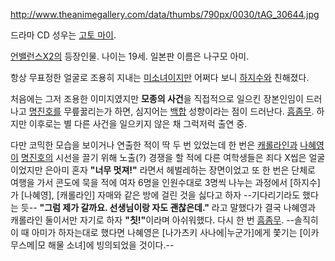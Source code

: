 http://www.theanimegallery.com/data/thumbs/790px/0030/tAG_30644.jpg

드라마 CD 성우는 [[고토 마이]].

[[언밸런스X2]]의 등장인물. 나이는 19세. 일본판 이름은 나구모 아미. 

항상 무표정한 얼굴로 조용히 지내는 [[미소녀]]이지만 어쩌다 보니 [[하지수]]와 친해졌다.

처음에는 그저 조용한 이미지였지만 '''모종의 사건'''을 직접적으로 일으킨 장본인임이 드러나고 [[명진호]]를 무릎꿇리는가 하면, 심지어는 [[백합]] 성향이라는 점이 드러난다. [[흠좀무]]. 하지만 이후로는 별 다른 사건을 일으키지 않은 채 그럭저럭 출연 중.

다만 코믹한 모습을 보이거나 연출한 적이 딱 두 번 있었는데 한 번은 [[캐롤라인]]과 [[나혜영]]이 [[명진호]]의 시선을 끌기 위해 노출(?) 경쟁을 할 적에 다른 여학생들은 죄다 X씹은 얼굴이었지만 은아미 혼자 '''"너무 멋져!"''' 라면서 헤벌레하는 장면이었고 또 한 번은 단체로 여행을 가서 콘도에 묵을 적에 여자 6명을 인원수대로 3명씩 나누는 과정에서 [하지수]가 [나혜영], [캐롤라인] 자매와 같은 방에 걸린 것을 싫다고 하자 --기다리기라도 했다는 듯-- '''"그럼 제가 갈까요. 선생님이랑 자도 괜찮은데."''' 라고 말했다가 결국 나혜영과 캐롤라인 둘이서만 자기로 하자 '''"칫!"'''이라며 아쉬워했다. 다시 한 번 [[흠좀무]]. --솔직히 이 때 아미가 하자는대로 했다면 나혜영은 [나가츠키 사나에|누군가]에게 쫓기는 [이카 무스메|모 해물 소녀]에 빙의되었을 것이다.--
